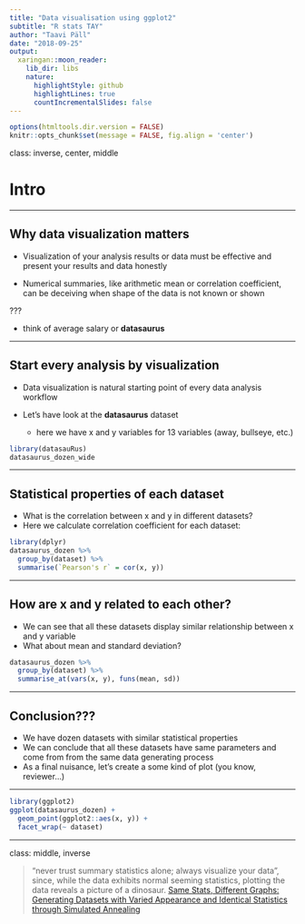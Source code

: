 ```yaml
---
title: "Data visualisation using ggplot2"
subtitle: "R stats TAY"
author: "Taavi Päll"
date: "2018-09-25"
output:
  xaringan::moon_reader:
    lib_dir: libs
    nature:
      highlightStyle: github
      highlightLines: true
      countIncrementalSlides: false
---
```


```r
options(htmltools.dir.version = FALSE)
knitr::opts_chunk$set(message = FALSE, fig.align = 'center')
```


class: inverse, center, middle

# Intro

---

## Why data visualization matters

- Visualization of your analysis results or data must be effective and present your results and data honestly

- Numerical summaries, like arithmetic mean or correlation coefficient, can be deceiving when shape of the data is not known or shown

???

- think of average salary or **datasaurus**

---

## Start every analysis by visualization

- Data visualization is natural starting point of every data analysis workflow

- Let's have look at the **datasaurus** dataset
    - here we have x and y variables for 13 variables (away, bullseye, etc.) 

```r
library(datasauRus)
datasaurus_dozen_wide
```

---

## Statistical properties of each dataset

- What is the correlation between x and y in different datasets?
- Here we calculate correlation coefficient for each dataset:
```r
library(dplyr)
datasaurus_dozen %>% 
  group_by(dataset) %>% 
  summarise(`Pearson's r` = cor(x, y))
```

---

## How are x and y related to each other?

- We can see that all these datasets display similar relationship between x and y variable
- What about mean and standard deviation?
```r
datasaurus_dozen %>% 
  group_by(dataset) %>% 
  summarise_at(vars(x, y), funs(mean, sd))
```

---

## Conclusion???

- We have dozen datasets with similar statistical properties
- We can conclude that all these datasets have same parameters and come from from the same data generating process
- As a final nuisance, let's create a some kind of plot (you know, reviewer...)

---

```r
library(ggplot2)
ggplot(datasaurus_dozen) +
  geom_point(ggplot2::aes(x, y)) +
  facet_wrap(~ dataset)
```

---
class: middle, inverse

> "never trust summary statistics alone; always visualize your data", since, while the data exhibits normal seeming statistics, plotting the data reveals a picture of a dinosaur. [Same Stats, Different Graphs: Generating Datasets with Varied Appearance and Identical Statistics through Simulated Annealing](https://www.autodeskresearch.com/publications/samestats)


